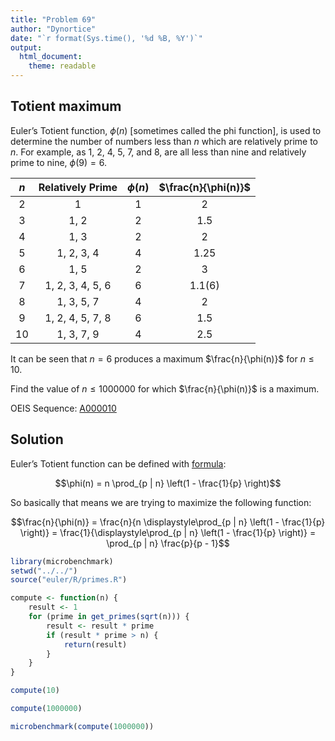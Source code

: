 ```yaml
---
title: "Problem 69"
author: "Dynortice"
date: "`r format(Sys.time(), '%d %B, %Y')`"
output:
  html_document:
    theme: readable
---
```

## Totient maximum

Euler's Totient function, $\phi(n)$ [sometimes called the phi function], is used to determine the number of numbers less than $n$ which are relatively prime to $n$. For example, as $1$, $2$, $4$, $5$, $7$, and $8$, are all less than nine and relatively prime to nine, $\phi(9) = 6$.

$n$ | Relatively Prime | $\phi(n)$ | $\frac{n}{\phi(n)}$
:-: | :-: | :-: | :-:
$2$ | $1$ | $1$ | $2$ | $2$
$3$ | $1$, $2$ | $2$ | $1.5$
$4$ | $1$, $3$ | $2$ | $2$
$5$ | $1$, $2$, $3$, $4$ | $4$ | $1.25$
$6$ | $1$, $5$ | $2$ | $3$
$7$ | $1$, $2$, $3$, $4$, $5$, $6$ | $6$ | $1.1(6)$
$8$ | $1$, $3$, $5$, $7$ | $4$ | $2$
$9$ | $1$, $2$, $4$, $5$, $7$, $8$ | $6$ | $1.5$
$10$ | $1$, $3$, $7$, $9$ | $4$ | $2.5$

It can be seen that $n = 6$ produces a maximum $\frac{n}{\phi(n)}$ for $n \le 10$.

Find the value of $n \le 1000000$ for which $\frac{n}{\phi(n)}$ is a maximum.

OEIS Sequence: [A000010](https://oeis.org/A000010)

## Solution

Euler's Totient function can be defined with [formula](https://en.wikipedia.org/wiki/Euler's_totient_function):

$$\phi(n) = n \prod_{p | n} \left(1 - \frac{1}{p} \right)$$

So basically that means we are trying to maximize the following function:

$$\frac{n}{\phi(n)} = \frac{n}{n \displaystyle\prod_{p | n} \left(1 - \frac{1}{p} \right)} = \frac{1}{\displaystyle\prod_{p | n} \left(1 - \frac{1}{p} \right)} = \prod_{p | n} \frac{p}{p - 1}$$

```r
library(microbenchmark)
setwd("../../")
source("euler/R/primes.R")
```

```r
compute <- function(n) {
    result <- 1
    for (prime in get_primes(sqrt(n))) {
        result <- result * prime
        if (result * prime > n) {
            return(result)
        }
    }
}
```

```r
compute(10)
```
```r
compute(1000000)
```

```r
microbenchmark(compute(1000000))
```